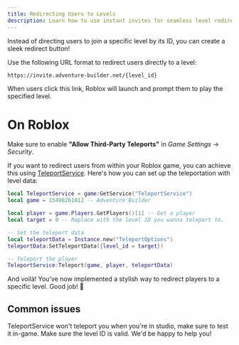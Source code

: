 ```yaml
---
title: Redirecting Users to Levels
description: Learn how to use instant invites for seamless level redirection.
---
```


Instead of directing users to join a specific level by its ID, you can create a sleek redirect button!

Use the following URL format to redirect users directly to a level:

```
https://invite.adventure-builder.net/{level_id}
```

When users click this link, Roblox will launch and prompt them to play the specified level.

# On Roblox
<Note>Make sure to enable **"Allow Third-Party Teleports"** in *Game Settings* -> *Security*.</Note>

If you want to redirect users from within your Roblox game, you can achieve this using [TeleportService](https://create.roblox.com/docs/reference/engine/classes/TeleportService). Here's how you can set up the teleportation with level data:

```lua Redirect.lua (Server)
local TeleportService = game:GetService("TeleportService")
local game = 15498261012 -- Adventure Builder

local player = game.Players.GetPlayers()[1] -- Get a player
local target = 0 -- Replace with the level ID you wanna teleport to.

-- Set the teleport data
local teleportData = Instance.new("TeleportOptions")
teleportData:SetTeleportData({level_id = target})

-- Teleport the player
TeleportService:Teleport(game, player, teleportData)
```

And voilà! You've now implemented a stylish way to redirect players to a specific level. Good job! 🥂

## Common issues
<Accordion title="Nothing happens when I try to teleport.">
  TeleportService won't teleport you when you're in studio, make sure to test it in-game.
</Accordion>

<Accordion title="The level prompt won't appear">
  Make sure the level ID is valid.
</Accordion>

<Card title="Support Server" icon="comment" href="https://discord.gg/">
  We'd be happy to help you!
</Card>